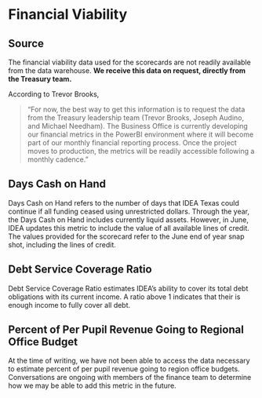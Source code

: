 # Financial Viability {#sec-Finance}

## Source

The financial viability data used for the scorecards are not readily available from the data warehouse. **We receive this data on request, directly from the Treasury team.**

According to Trevor Brooks,

> "For now, the best way to get this information is to request the data from the Treasury leadership team (Trevor Brooks, Joseph Audino, and Michael Needham). The Business Office is currently developing our financial metrics in the PowerBI environment where it will become part of our monthly financial reporting process. Once the project moves to production, the metrics will be readily accessible following a monthly cadence."

## Days Cash on Hand {#sec-DaysCash}

Days Cash on Hand refers to the number of days that IDEA Texas could continue if all funding ceased using unrestricted dollars. Through the year, the Days Cash on Hand includes currently liquid assets. However, in June, IDEA updates this metric to include the value of all available lines of credit. The values provided for the scorecard refer to the June end of year snap shot, including the lines of credit.

## Debt Service Coverage Ratio {#sec-DebtRatio}

Debt Service Coverage Ratio estimates IDEA's ability to cover its total debt obligations with its current income. A ratio above 1 indicates that their is enough income to fully cover all debt.

## Percent of Per Pupil Revenue Going to Regional Office Budget {#sec-PerPupil}

At the time of writing, we have not been able to access the data necessary to estimate percent of per pupil revenue going to region office budgets. Conversations are ongoing with members of the finance team to determine how we may be able to add this metric in the future. 